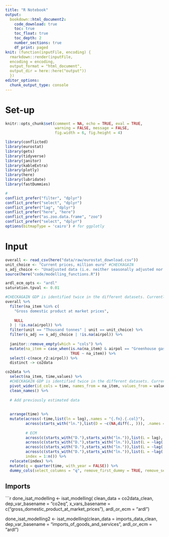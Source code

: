 ```yaml
---
title: "R Notebook"
output: 
  bookdown::html_document2: 
    code_download: true
    toc: true
    toc_float: true
    toc_depth: 2
    number_sections: true
    df_print: paged
knit: (function(inputFile, encoding) { 
  rmarkdown::render(inputFile, 
  encoding = encoding, 
  output_format = "html_document", 
  output_dir = here::here("output")) 
  })
editor_options:
  chunk_output_type: console
---
```


<!-- For equations: \begin{equation} \end{equation} and then add (\#eq:XXX) just before the end -->


# Set-up

```r
knitr::opts_chunk$set(comment = NA, echo = TRUE, eval = TRUE, 
                      warning = FALSE, message = FALSE, 
                      fig.width = 6, fig.height = 4)
```


```r
library(conflicted)
library(eurostat)
library(gets)
library(tidyverse)
library(janitor)
library(kableExtra)
library(plotly)
library(here)
library(lubridate)
library(fastDummies)

# 
conflict_prefer("filter", "dplyr")
conflict_prefer("select", "dplyr")
conflict_prefer("lag", "dplyr")
conflict_prefer("here", "here")
conflict_prefer("as.zoo.data.frame", "zoo")
conflict_prefer("select", "dplyr")
options(bitmapType = 'cairo') # for ggplotly
```

# Input

```r
overall <- read_csv(here("data/raw/eurostat_download.csv"))
unit_choice <- "Current prices, million euro" #CHECKAGAIN
s_adj_choice <- "Unadjusted data (i.e. neither seasonally adjusted nor calendar adjusted data)" #CHECKAGAIN
source(here("code/modelling_functions.R"))

ardl_ecm_opts <- "ardl"
saturation.tpval <- 0.01
```


```r
#CHECKAGAIN GDP is identified twice in the different datasets. Currently taking an average
overall %>% 
  filter(na_item %in% c(
    "Gross domestic product at market prices",
    
    NULL
  ) | !is.na(airpol)) %>% 
  filter(unit == "Thousand tonnes" | unit == unit_choice) %>% 
  filter(s_adj == s_adj_choice | !is.na(airpol)) %>% 
  
  janitor::remove_empty(which = "cols") %>% 
  mutate(na_item = case_when(is.na(na_item) & airpol == "Greenhouse gases (CO2, N2O in CO2 equivalent, CH4 in CO2 equivalent, HFC in CO2 equivalent, PFC in CO2 equivalent, SF6 in CO2 equivalent, NF3 in CO2 equivalent)"~"co2eq",
                             TRUE ~ na_item)) %>% 
  select(-c(nace_r2:airpol)) %>% 
  distinct -> co2data
```






```r
co2data %>% 
  select(na_item, time,values) %>%
  #CHECKAGAIN GDP is identified twice in the different datasets. Currently taking an average
  pivot_wider(id_cols = time, names_from = na_item, values_from = values,values_fn = mean) %>% 
  clean_names() %>% 
  
  # Add previously estimated data
  
  
  arrange(time) %>% 
  mutate(across(-time,list(ln = log),.names = "{.fn}.{.col}"),
         across(starts_with("ln."),list(D = ~c(NA,diff(., ))), .names = "{.fn}.{.col}"),
         
         # ECM
         across(c(starts_with("D."),starts_with("ln.")),list(L = lag),.names = "{.fn}1.{.col}"),
         across(c(starts_with("D."),starts_with("ln.")),list(L = ~lag(.,2)),.names = "{.fn}2.{.col}"),
         across(c(starts_with("D."),starts_with("ln.")),list(L = ~lag(.,3)),.names = "{.fn}3.{.col}"),
         across(c(starts_with("D."),starts_with("ln.")),list(L = ~lag(.,4)),.names = "{.fn}4.{.col}"),
         index = 1:n()) %>% 
  relocate(index) %>% 
  mutate(q = quarter(time, with_year = FALSE)) %>% 
  dummy_cols(select_columns = "q", remove_first_dummy = TRUE, remove_selected_columns = TRUE) -> co2data_clean
```



## Imports

```r
done_isat_modelling <- isat_modelling(
  clean_data = co2data_clean, 
  dep_var_basename = "co2eq",
  x_vars_basename = c("gross_domestic_product_at_market_prices"),
  ardl_or_ecm = "ardl")

done_isat_modelling2 <- isat_modelling(clean_data = imports_data_clean, 
                                       dep_var_basename = "imports_of_goods_and_services",
                                       ardl_or_ecm = "ardl")






